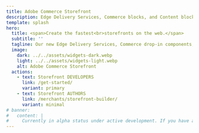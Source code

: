 ```yaml
---
title: Adobe Commerce Storefront
description: Edge Delivery Services, Commerce blocks, and Content blocks define the new Adobe Commerce Storefront.
template: splash
hero:
  title: <span>Create the fastest<br>storefronts on the web.</span>
  subtitle: ''
  tagline: Our new Edge Delivery Services, Commerce drop-in components, and Content blocks are now combined to create the fastest shops on the web. Find out how they can work for you.
  image:
    dark: ../../assets/widgets-dark.webp
    light: ../../assets/widgets-light.webp
    alt: Adobe Commerce Storefront
  actions:
    - text: Storefront DEVELOPERS
      link: /get-started/
      variant: primary
    - text: Storefront AUTHORS
      link: /merchants/storefront-builder/
      variant: minimal
# banner:
#   content: |
#     Currently in alpha status under active development. If you have any questions, please visit our href="https://discord.gg/xxVR2R3rRn"> Edge Delivery Discord server</a>.
---
```



<CardGrid>
  <LinkCard
    icon="seti:json"
    title="Storefront Developers"
    description="Learn how to develop and configure Commerce Storefronts powered by Edge Delivery Services."
    link="/get-started/"
  />
  <LinkCard
    icon="seti:svg"
    title="Storefront Authors"
    description="Learn how to create content and campaigns in Commerce Storefronts powered by Edge Delivery Services."
    link="/merchants/storefront-builder/"
  />
  <LinkCard
    icon="seti:video"
    title="Videos"
    description="Watch and learn how to build your storefront with drop-in components and customizations"
    link="/videos/"
  />
  <LinkCard
    icon="laptop"
    title="Playgrounds"
    description="Get hands-on experience for developing Commerce Storefronts"
    link="/playgrounds/"
  />
</CardGrid>
